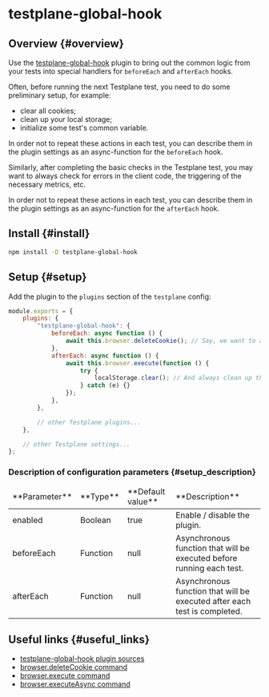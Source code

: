 # testplane-global-hook

## Overview {#overview}

Use the [testplane-global-hook][testplane-global-hook] plugin to bring out the common logic from your tests into special handlers for `beforeEach` and `afterEach` hooks.

Often, before running the next Testplane test, you need to do some preliminary setup, for example:

-   clear all cookies;
-   clean up your local storage;
-   initialize some test's common variable.

In order not to repeat these actions in each test, you can describe them in the plugin settings as an async-function for the `beforeEach` hook.

Similarly, after completing the basic checks in the Testplane test, you may want to always check for errors in the client code, the triggering of the necessary metrics, etc.

In order not to repeat these actions in each test, you can describe them in the plugin settings as an async-function for the `afterEach` hook.

## Install {#install}

```bash
npm install -D testplane-global-hook
```

## Setup {#setup}

Add the plugin to the `plugins` section of the `testplane` config:

```javascript
module.exports = {
    plugins: {
        "testplane-global-hook": {
            beforeEach: async function () {
                await this.browser.deleteCookie(); // Say, we want to always clear cookies before running a test
            },
            afterEach: async function () {
                await this.browser.execute(function () {
                    try {
                        localStorage.clear(); // And always clean up the localStorage after the test is completed
                    } catch (e) {}
                });
            },
        },

        // other Testplane plugins...
    },

    // other Testplane settings...
};
```

### Description of configuration parameters {#setup_description}

<table>
<thead>
<tr><td>**Parameter**</td><td>**Type**</td><td>**Default value**</td><td>**Description**</td></tr>
</thead>
<tbody>
<tr><td>enabled</td><td>Boolean</td><td>true</td><td>Enable / disable the plugin.</td></tr>
<tr><td>beforeEach</td><td>Function</td><td>null</td><td>Asynchronous function that will be executed before running each test.</td></tr>
<tr><td>afterEach</td><td>Function</td><td>null</td><td>Asynchronous function that will be executed after each test is completed.</td></tr>

</tbody>
</table>

## Useful links {#useful_links}

-   [testplane-global-hook plugin sources][testplane-global-hook]
-   [browser.deleteCookie command](https://webdriver.io/docs/api/webdriver/#deletecookie)
-   [browser.execute command](https://webdriver.io/docs/api/browser/execute)
-   [browser.executeAsync command](https://webdriver.io/docs/api/browser/executeAsync)

[testplane-global-hook]: https://github.com/gemini-testing/testplane-global-hook
